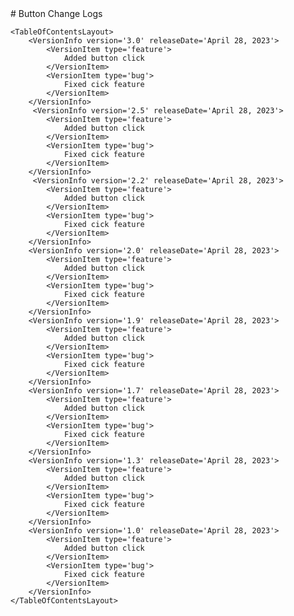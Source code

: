 <CustomTheme>
    # Button Change Logs

    <TableOfContentsLayout>
        <VersionInfo version='3.0' releaseDate='April 28, 2023'>
            <VersionItem type='feature'>
                Added button click
            </VersionItem>
            <VersionItem type='bug'>
                Fixed cick feature
            </VersionItem>
        </VersionInfo>
         <VersionInfo version='2.5' releaseDate='April 28, 2023'>
            <VersionItem type='feature'>
                Added button click
            </VersionItem>
            <VersionItem type='bug'>
                Fixed cick feature
            </VersionItem>
        </VersionInfo>
         <VersionInfo version='2.2' releaseDate='April 28, 2023'>
            <VersionItem type='feature'>
                Added button click
            </VersionItem>
            <VersionItem type='bug'>
                Fixed cick feature
            </VersionItem>
        </VersionInfo>
        <VersionInfo version='2.0' releaseDate='April 28, 2023'>
            <VersionItem type='feature'>
                Added button click
            </VersionItem>
            <VersionItem type='bug'>
                Fixed cick feature
            </VersionItem>
        </VersionInfo>
        <VersionInfo version='1.9' releaseDate='April 28, 2023'>
            <VersionItem type='feature'>
                Added button click
            </VersionItem>
            <VersionItem type='bug'>
                Fixed cick feature
            </VersionItem>
        </VersionInfo>
        <VersionInfo version='1.7' releaseDate='April 28, 2023'>
            <VersionItem type='feature'>
                Added button click
            </VersionItem>
            <VersionItem type='bug'>
                Fixed cick feature
            </VersionItem>
        </VersionInfo>
        <VersionInfo version='1.3' releaseDate='April 28, 2023'>
            <VersionItem type='feature'>
                Added button click
            </VersionItem>
            <VersionItem type='bug'>
                Fixed cick feature
            </VersionItem>
        </VersionInfo>
        <VersionInfo version='1.0' releaseDate='April 28, 2023'>
            <VersionItem type='feature'>
                Added button click
            </VersionItem>
            <VersionItem type='bug'>
                Fixed cick feature
            </VersionItem>
        </VersionInfo>
    </TableOfContentsLayout>
</CustomTheme>